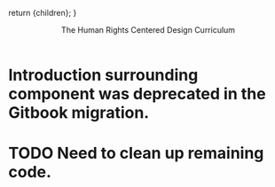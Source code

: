 
  return <MDXProvider components={uac().components}>{children}</MDXProvider>;
}

[comment]: # "↓↓↓ Editable ↓↓↓"

<Header>The Human Rights Centered Design Curriculum</Header>

<Diagram />

# Introduction surrounding component was deprecated in the Gitbook migration.

# TODO Need to clean up remaining code.

<HRCDHello />
